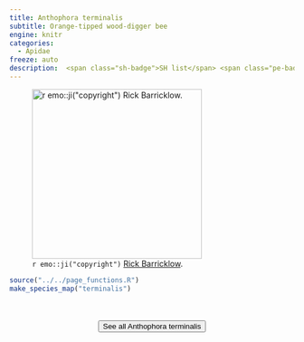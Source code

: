 ```yaml
---
title: Anthophora terminalis
subtitle: Orange-tipped wood-digger bee
engine: knitr
categories:
  - Apidae
freeze: auto
description:  <span class="sh-badge">SH list</span> <span class="pe-badge">PM Evidence</span>
---
```

![`r emo::ji("copyright")` [Rick Barricklow ](https://inaturalist.ca/photos/319777585).](https://inaturalist-open-data.s3.amazonaws.com/photos/319777585/large.jpeg){height=300}





```r
source("../../page_functions.R")
make_species_map("terminalis")
```
<br><br>
<center>


<a href="https://inaturalist.ca/observations?place_id=7085&quality_grade=research&subview=map&taxon_id=198854"><button type="button" class="btn btn-secondary">See all Anthophora terminalis <i class="fa-solid fa-arrow-up-right-from-square"></i> </button></a>
</center>
